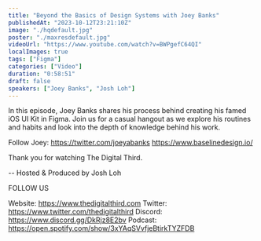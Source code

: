 ```yaml
---
title: "Beyond the Basics of Design Systems with Joey Banks"
publishedAt: "2023-10-12T23:21:10Z"
image: "./hqdefault.jpg"
poster: "./maxresdefault.jpg"
videoUrl: "https://www.youtube.com/watch?v=BWPgefC64QI"
localImages: true
tags: ["Figma"]
categories: ["Video"]
duration: "0:58:51"
draft: false
speakers: ["Joey Banks", "Josh Loh"]
---
```


In this episode, Joey Banks shares his process behind creating his famed iOS UI Kit in Figma. Join us for a casual hangout as we explore his routines and habits and look into the depth of knowledge behind his work.

Follow Joey:
https://twitter.com/joeyabanks
https://www.baselinedesign.io/

Thank you for watching The Digital Third.

--
Hosted & Produced by Josh Loh

FOLLOW US

Website: https://www.thedigitalthird.com
Twitter: https://www.twitter.com/thedigitalthird
Discord: https://www.discord.gg/DkRjz8E2bv
Podcast: https://open.spotify.com/show/3xYAqSVvfjeBtirkTYZFDB
